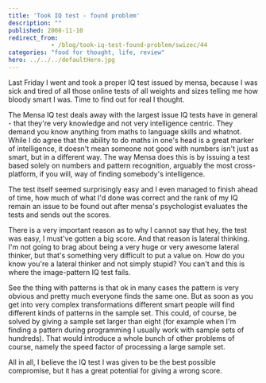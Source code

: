```yaml
---
title: 'Took IQ test - found problem'
description: ""
published: 2008-11-10
redirect_from: 
            - /blog/took-iq-test-found-problem/swizec/44
categories: "food for thought, life, review"
hero: ../../../defaultHero.jpg
---
```


Last Friday I went and took a proper IQ test issued by mensa, because I was sick and tired of all those online tests of all weights and sizes telling me how bloody smart I was. Time to find out for real I thought.

The Mensa IQ test deals away with the largest issue IQ tests have in general - that they're very knowledge and not very intelligence centric. They demand you know anything from maths to language skills and whatnot. While I do agree that the ability to do maths in one's head is a great marker of intelligence, it doesn't mean someone not good with numbers isn't just as smart, but in a different way. The way Mensa does this is by issuing a test based solely on numbers and pattern recognition, arguably the most cross-platform, if you will, way of finding somebody's intelligence.

The test itself seemed surprisingly easy and I even managed to finish ahead of time, how much of what I'd done was correct and the rank of my IQ remain an issue to be found out after mensa's psychologist evaluates the tests and sends out the scores.

There is a very important reason as to why I cannot say that hey, the test was easy, I must've gotten a big score. And that reason is lateral thinking. I'm not going to brag about being a very huge or very awesome lateral thinker, but that's something very difficult to put a value on. How do you know you're a lateral thinker and not simply stupid? You can't and this is where the image-pattern IQ test fails.

See the thing with patterns is that ok in many cases the pattern is very obvious and pretty much everyone finds the same one. But as soon as you get into very complex transformations different smart people will find different kinds of patterns in the sample set. This could, of course, be solved by giving a sample set larger than eight (for example when I'm finding a pattern during programming I usually work with sample sets of hundreds). That would introduce a whole bunch of other problems of course, namely the speed factor of processing a large sample set.

All in all, I believe the IQ test I was given to be the best possible compromise, but it has a great potential for giving a wrong score.
